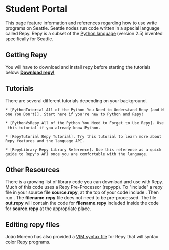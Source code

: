 = Student Portal =

This page feature information and references regarding how to use write programs on Seattle. Seattle nodes run code written in a special language called Repy. Repy is a subset of the [http://www.python.org/ Python language] (version 2.5) invented specifically for Seattle.  

== Getting Repy ==

You will have to download and install repy before starting the tutorials below: '''[https://seattle.cs.washington.edu/geni/download/flibble/ Download repy!]'''

== Tutorials ==

There are several different tutorials depending on your background. 

 * [PythonTutorial All of the Python You Need to Understand Repy (and None You Don't)]. Start here if you're new to Python and Repy!

 * [PythonVsRepy All of the Python You Need to Forget to Use Repy]. Use this tutorial if you already know Python.

 * [RepyTutorial Repy Tutorial]. Try this tutorial to learn more about Repy features and the language API.

 * [RepyLibrary Repy Library Reference]. Use this reference as a quick guide to Repy's API once you are comfortable with the language.

== Other Resources ==

There is a growing list of library code you can download and use with Repy. Much of this code uses a Repy Pre-Processor (repypp).  To "include" a repy file in your source file '''source.repy''', at the top of your code include {{{include filename.repy}}}.   Then run {{{python repypp.py source.repy out.repy}}}.   The '''filename.repy''' file does not need to be pre-processed. The file '''out.repy''' will contain the code for '''filename.repy''' included inside the code for '''source.repy''' at the appropriate place.

== Editing repy files ==

João Moreno has also provided a [http://www.vim.org/scripts/script.php?script_id=2546 VIM syntax file] for Repy that will syntax color Repy programs.